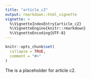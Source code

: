 ```yaml
---
title: "article_c2"
output: rmarkdown::html_vignette
vignette: >
  %\VignetteIndexEntry{article_c2}
  %\VignetteEngine{knitr::rmarkdown}
  %\VignetteEncoding{UTF-8}
---
```


```r
knitr::opts_chunk$set(
  collapse = TRUE,
  comment = "#>"
)
```

The is a placeholder for article c2. 
